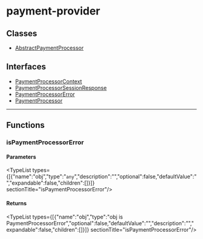 
# payment-provider

## Classes

- [AbstractPaymentProcessor](../payment_provider/classes/payment_provider.AbstractPaymentProcessor.mdx)

## Interfaces

- [PaymentProcessorContext](../payment_provider/interfaces/payment_provider.PaymentProcessorContext.mdx)
- [PaymentProcessorSessionResponse](../payment_provider/interfaces/payment_provider.PaymentProcessorSessionResponse.mdx)
- [PaymentProcessorError](../payment_provider/interfaces/payment_provider.PaymentProcessorError.mdx)
- [PaymentProcessor](../payment_provider/interfaces/payment_provider.PaymentProcessor.mdx)

___

## Functions

### isPaymentProcessorError

#### Parameters

<TypeList types={[{"name":"obj","type":"`any`","description":"","optional":false,"defaultValue":"","expandable":false,"children":[]}]}  sectionTitle="isPaymentProcessorError"/>

#### Returns

<TypeList types={[{"name":"obj","type":"obj is PaymentProcessorError","optional":false,"defaultValue":"","description":"","expandable":false,"children":[]}]}  sectionTitle="isPaymentProcessorError"/>
